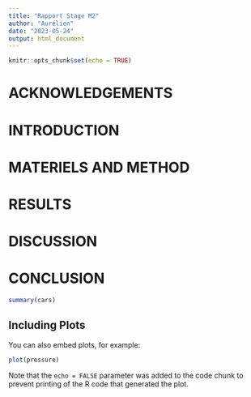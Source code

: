 ```yaml
---
title: "Rapport Stage M2"
author: "Aurélien"
date: "2023-05-24"
output: html_document
---
```


```r
knitr::opts_chunk$set(echo = TRUE)
```

# ACKNOWLEDGEMENTS

# INTRODUCTION

# MATERIELS AND METHOD

# RESULTS

# DISCUSSION

# CONCLUSION

```r
summary(cars)
```

## Including Plots

You can also embed plots, for example:

```r
plot(pressure)
```

Note that the `echo = FALSE` parameter was added to the code chunk to prevent printing of the R code that generated the plot.
